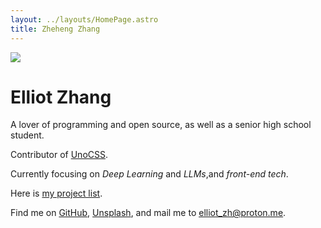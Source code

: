 ```yaml
---
layout: ../layouts/HomePage.astro
title: Zheheng Zhang
---
```


<div class="flex home slide-enter-content">

<div class="mx-1.3rem  home-img">
  <img
    src="/avatar.png"
    class=" rounded-50% w-full shadow-xl hover:shadow-2xl object-contain transition-260"
  />
</div>

<div class="spacer w-full"></div>

<div class="mx-1.3rem slide-enter-content" style="--start: 150ms">

<h1 class="text-3rem">Elliot Zhang</h1>


<Type client:load />

A lover of programming and open source, as well as a senior high school student.

Contributor of [<span><span class="i-logos-unocss badge-icon translate-y-1px"></span> UnoCSS</span>](https://github.com/unocss/unocss).

Currently focusing on _Deep Learning_ and _LLMs_,and _front-end tech_.

Here is [<span><span class="i-lucide-box badge-icon-down"></span> my project list</span>](/projects).

Find me on [<span><span class="i-lucide-github badge-icon translate-y-2px"></span>GitHub</span>](https://github.com/elliot-zzh), [<span><span class="i-tabler-brand-unsplash badge-icon-down mr-2px"></span>Unsplash</span>](https://upsplash.com/@elliot_zhang), and mail me to <u><span class="i-lucide-mailbox badge-icon-down mr-2px"></span>elliot_zh@proton.me</u>.

</div>

</div>
